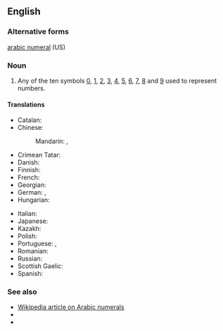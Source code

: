 ==English==

===Alternative forms===
[[arabic numeral]] (US)

===Noun===
{{en-noun}}

# {{lb|en|arithmetic}} Any of the ten symbols [[0]], [[1]], [[2]], [[3]], [[4]], [[5]], [[6]], [[7]], [[8]] and [[9]] used to represent numbers.

====Translations====
{{trans-top|any of the ten symbols from 0 through 9}}
* Catalan: {{t|ca|xifra aràbiga|f}}
* Chinese:
*: Mandarin: {{t+|cmn|阿拉伯數字|sc=Hani}}, {{t+|cmn|阿拉伯数字|tr=Ālābó shùzì|sc=Hani}}
* Crimean Tatar: {{t|crh|arap raqamı}}
* Danish: {{t|da|arabertal|n}}
* Finnish: {{t+|fi|arabialainen}} {{t+|fi|numero}}
* French: {{t+|fr|chiffre arabe|m}}
* Georgian: {{t|ka|არაბული ციფრები}}
* German: {{t|de|indisch-arabische Ziffer|f}}, {{t|de|arabische Ziffer|f}}
* Hungarian: {{t+|hu|arab szám}}
{{trans-mid}}
* Italian: {{t+|it|numero arabo|m}}
* Japanese: {{t+|ja|アラビア数字|tr=Arabia sūji|sc=Jpan}}
* Kazakh: {{t|kk|араб саны|sc=Cyrl}}
* Polish: {{t|pl|cyfra arabska|f}}
* Portuguese: {{t+|pt|algarismo arábico|m}}, {{t+|pt|algarismo|m}}
* Romanian: {{t+|ro|cifră arabă}}
* Russian: {{t|ru|ара́бская ци́фра|f}}
* Scottish Gaelic: {{t|gd|figear Arabach|m}}
* Spanish: {{t|es|número arábigo|m}}
{{trans-bottom}}

===See also===
* [[w:Arabic Numerals|Wikipedia article on Arabic numerals]]
* {{l|en|abjad numeral}}
* {{l|en|Roman numeral}}
